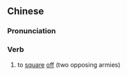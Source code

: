 ==Chinese==
{{zh-forms|s=对圆}}

===Pronunciation===
{{zh-pron
|m=duìyuán
|cat=v
}}

===Verb===
{{zh-verb}}

# {{lb|zh|archaic}} to [[square]] [[off]] (two opposing armies)